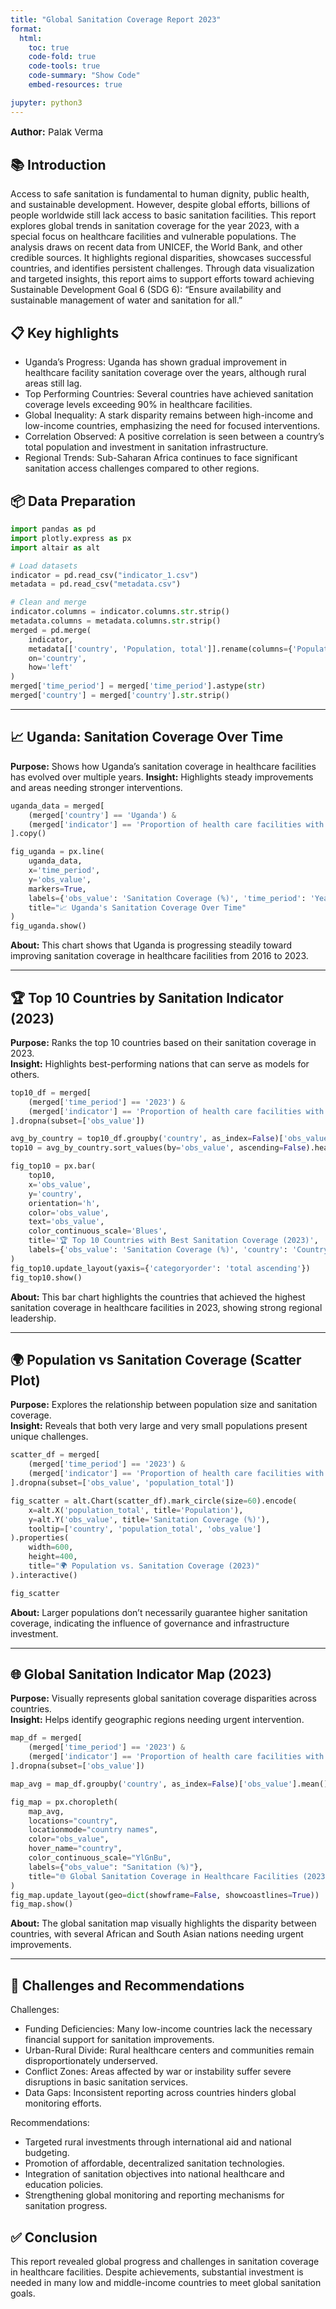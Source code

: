 ```yaml
---
title: "Global Sanitation Coverage Report 2023"
format:
  html:
    toc: true
    code-fold: true
    code-tools: true
    code-summary: "Show Code"
    embed-resources: true

jupyter: python3
---
```

<span style="font-size:15px;"> **Author:** Palak Verma </span>

##
## 📚 Introduction 
Access to safe sanitation is fundamental to human dignity, public health, and sustainable development. However, despite global efforts, billions of people worldwide still lack access to basic sanitation facilities. This report explores global trends in sanitation coverage for the year 2023, with a special focus on healthcare facilities and vulnerable populations.
The analysis draws on recent data from UNICEF, the World Bank, and other credible sources. It highlights regional disparities, showcases successful countries, and identifies persistent challenges. Through data visualization and targeted insights, this report aims to support efforts toward achieving Sustainable Development Goal 6 (SDG 6): "Ensure availability and sustainable management of water and sanitation for all."

## 📋 Key highlights
- Uganda’s Progress: Uganda has shown gradual improvement in healthcare facility sanitation coverage over the years, although rural areas still lag.
- Top Performing Countries: Several countries have achieved sanitation coverage levels exceeding 90% in healthcare facilities.
- Global Inequality: A stark disparity remains between high-income and low-income countries, emphasizing the need for focused interventions.
- Correlation Observed: A positive correlation is seen between a country's total population and investment in sanitation infrastructure.
- Regional Trends: Sub-Saharan Africa continues to face significant sanitation access challenges compared to other regions.

## 📦 Data Preparation

```python
import pandas as pd
import plotly.express as px
import altair as alt

# Load datasets
indicator = pd.read_csv("indicator_1.csv")
metadata = pd.read_csv("metadata.csv")

# Clean and merge
indicator.columns = indicator.columns.str.strip()
metadata.columns = metadata.columns.str.strip()
merged = pd.merge(
    indicator,
    metadata[['country', 'Population, total']].rename(columns={'Population, total': 'population_total'}),
    on='country',
    how='left'
)
merged['time_period'] = merged['time_period'].astype(str)
merged['country'] = merged['country'].str.strip()
```

---

## 📈 Uganda: Sanitation Coverage Over Time
**Purpose:** Shows how Uganda's sanitation coverage in healthcare facilities has evolved over multiple years.
  **Insight:** Highlights steady improvements and areas needing stronger interventions.

```python
uganda_data = merged[
    (merged['country'] == 'Uganda') &
    (merged['indicator'] == 'Proportion of health care facilities with limited sanitation services')
].copy()

fig_uganda = px.line(
    uganda_data,
    x='time_period',
    y='obs_value',
    markers=True,
    labels={'obs_value': 'Sanitation Coverage (%)', 'time_period': 'Year'},
    title="📈 Uganda's Sanitation Coverage Over Time"
)
fig_uganda.show()
```
**About:** This chart shows that Uganda is progressing steadily toward improving sanitation coverage in healthcare facilities from 2016 to 2023.

---

## 🏆 Top 10 Countries by Sanitation Indicator (2023)
**Purpose:** Ranks the top 10 countries based on their sanitation coverage in 2023.  
**Insight:** Highlights best-performing nations that can serve as models for others.

```python
top10_df = merged[
    (merged['time_period'] == '2023') &
    (merged['indicator'] == 'Proportion of health care facilities with limited sanitation services')
].dropna(subset=['obs_value'])

avg_by_country = top10_df.groupby('country', as_index=False)['obs_value'].mean()
top10 = avg_by_country.sort_values(by='obs_value', ascending=False).head(10)

fig_top10 = px.bar(
    top10,
    x='obs_value',
    y='country',
    orientation='h',
    color='obs_value',
    text='obs_value',
    color_continuous_scale='Blues',
    title='🏆 Top 10 Countries with Best Sanitation Coverage (2023)',
    labels={'obs_value': 'Sanitation Coverage (%)', 'country': 'Country'}
)
fig_top10.update_layout(yaxis={'categoryorder': 'total ascending'})
fig_top10.show()
```
**About:** This bar chart highlights the countries that achieved the highest sanitation coverage in healthcare facilities in 2023, showing strong regional leadership.

---

## 🌍 Population vs Sanitation Coverage (Scatter Plot)
**Purpose:** Explores the relationship between population size and sanitation coverage.  
**Insight:** Reveals that both very large and very small populations present unique challenges.

```python
scatter_df = merged[
    (merged['time_period'] == '2023') &
    (merged['indicator'] == 'Proportion of health care facilities with limited sanitation services')
].dropna(subset=['obs_value', 'population_total'])

fig_scatter = alt.Chart(scatter_df).mark_circle(size=60).encode(
    x=alt.X('population_total', title='Population'),
    y=alt.Y('obs_value', title='Sanitation Coverage (%)'),
    tooltip=['country', 'population_total', 'obs_value']
).properties(
    width=600,
    height=400,
    title="🌍 Population vs. Sanitation Coverage (2023)"
).interactive()

fig_scatter
```
**About:** Larger populations don't necessarily guarantee higher sanitation coverage, indicating the influence of governance and infrastructure investment.

---

## 🌐 Global Sanitation Indicator Map (2023)
**Purpose:** Visually represents global sanitation coverage disparities across countries.  
**Insight:** Helps identify geographic regions needing urgent intervention.

```python
map_df = merged[
    (merged['time_period'] == '2023') &
    (merged['indicator'] == 'Proportion of health care facilities with limited sanitation services')
].dropna(subset=['obs_value'])

map_avg = map_df.groupby('country', as_index=False)['obs_value'].mean()

fig_map = px.choropleth(
    map_avg,
    locations="country",
    locationmode="country names",
    color="obs_value",
    hover_name="country",
    color_continuous_scale="YlGnBu",
    labels={"obs_value": "Sanitation (%)"},
    title="🌐 Global Sanitation Coverage in Healthcare Facilities (2023)"
)
fig_map.update_layout(geo=dict(showframe=False, showcoastlines=True))
fig_map.show()
```
**About:** The global sanitation map visually highlights the disparity between countries, with several African and South Asian nations needing urgent improvements.

---

## 🚧 Challenges and Recommendations
Challenges:

- Funding Deficiencies: Many low-income countries lack the necessary financial support for sanitation improvements.
- Urban-Rural Divide: Rural healthcare centers and communities remain disproportionately underserved.
- Conflict Zones: Areas affected by war or instability suffer severe disruptions in basic sanitation services.
- Data Gaps: Inconsistent reporting across countries hinders global monitoring efforts.

Recommendations:

- Targeted rural investments through international aid and national budgeting.
- Promotion of affordable, decentralized sanitation technologies.
- Integration of sanitation objectives into national healthcare and education policies.
- Strengthening global monitoring and reporting mechanisms for sanitation progress.

## ✅ Conclusion

This report revealed global progress and challenges in sanitation coverage in healthcare facilities. Despite achievements, substantial investment is needed in many low and middle-income countries to meet global sanitation goals.

##

